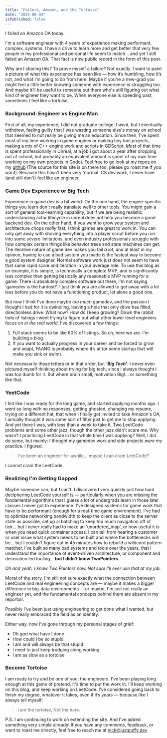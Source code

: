 ```yaml
---
title: "Failure, Amazon, and the Tortoise"
date: "2025-08-04"
isPublished: false
---
```


I failed an Amazon OA today.

I'm a software engineer with 4 years of experience making performant, complex, systems. I have a drive to learn more and get better that very few people in my professional and personal life seem to match... and yet I still failed an Amazon OA. That fact is now public record in the form of this post.

Why am I sharing this? To prove myself a failure? Not exactly. I want to paint a picture of what this experience has been like — how it’s humbling, how it’s not, and what I’m going to do from here. Maybe if you’re a new-grad you might feel a little better knowing someone with experience is struggling too. And maybe it’ll be useful to someone out there who's still figuring out what kind of engineer they want to be. When everyone else is speeding past, sometimes I feel like a tortoise.

### Background: Engineer vs Engine Man

First of all, my experience; I did not graduate college. I *went*, but I eventually withdrew, feeling guilty that I was wasting someone else's money on school that seemed to not really be giving me an education. Since then, I've spent most of my time working in game engines or making tiny tool projects, making a mix of C++ engine work and scripts in GDScript. *Most* of that time is spent professionally in Unreal, at a job I got about a year after dropping out of school, but probably an equivalent amount is spent of my own time working on my own projects in Godot. Feel free to go look at my repos on my [github][1] (The source for this site is on there too, please go roast me if you want). Because this hasn't been very 'normal' CS dev work, I never have (and still don't) feel like an engineer.

### Game Dev Experience or Big Tech

Experience in game dev is a bit weird. On the one hand, the engine-specific things you learn don't really translate well to other tools. You might gain a sort of general tool-learning capability, but if we are being realistic: understanding actor lifecycle in unreal does not help you become a good backend dev. On the other hand, if you want to grow your system and architecture chops *really* fast, I think games are great to work in. You can only get away with shoving everything into a player script before you run into some severe limitations, and even industry professionals struggle with how complex certain things like behavior trees and state machines can get. The iterative nature of game dev makes you fail *a lot*, and at least in my opinion, having to use a bad system you made is the fastest way to become a good system designer. Normal software work just does not seem to have that same rapid scale and iteration in your average role. To use this blog as an example, it is simple, is technically a complete MVP, and is significantly less complex than getting basically any reasonable MVP running for a game. There is absolutely complex software out there, I'm not saying 'gamedev is the hardest!'. I just think you are allowed to get away with a lot less before you do not have a functioning product, let alone a good one.

But now I think I've done maybe *too much* gamedev, and the passion I thought I had for it is dwindling, leaving a hole that only drive has filled; directionless drive. What now? How do I keep growing? Down the rabbit hole of listings I went trying to figure out what other lower level engineers focus on *in the real world*, I've discovered a few things:

1. Full stack seems to be like 80% of listings. So uh, here we are. I'm building a blog.
2. If you want to actually progress in your career and be forced to grow and adapt, FAANG is probably where it’s at (or some startup that will make you sink or swim).

Not necessarily those letters or in that order, but ***'Big Tech'***. I never even pictured myself thinking about trying for big tech, since I always thought I was too dumb for it. But where brain small, motivation Big!... or something like that.

### YeetCode

I felt like I was ready for the long game, and started applying months ago. I went so long with no responses, getting ghosted, changing my resume, trying on a different hat, that when I finally got invited to take Amazon's OA, I actually thought it was some sort of filter just to get me to stop applying. And yet there I was, with less than a week to take it. Two LeetCode problems and some other jazz, though the other jazz didn't scare me. Why wasn’t I practicing LeetCode in that whole time I was applying? Well, I did do *some*, but mainly: I thought my gamedev work and side projects *were* my practice. I figured:

> I've been an engineer for awhile... maybe I can cram LeetCode?

I cannot cram the LeetCode.

### Realizing I'm Getting Gapped

Maybe someone can, but ***I*** can't. I discovered very quickly just how hard deciphering LeetCode yourself is — particularly when you are missing the fundamental algorithms that I guess a lot of undergrads learn in those later classes I never got to experience. I've designed systems for game work that have to be performant (enough for a real-time game environment). I've had to optimize networking bandwidth to keep the client as close to the server state as possible, set up ai batching to keep too much navigation off of tick... but I never really had to make an 'unordered_map', or how useful it is when you need quick container access. I can tell from hearing a customer or user issue what system needs to be built and where the bottlenecks will be... but I couldn't figure out in 45 minutes how to rebuild a wildcard pattern matcher. I’ve built so many bad systems and tools over the years, that I understand the importance of event-driven architecture, or component and decoration led tooling... **but I didn’t know TwoPointers**.

*Oh and yeah, I know Two Pointers now. Not sure I'll ever use that at my job.*

Moral of the story, I'm still not sure exactly what the connection between LeetCode and real engineering concepts are — maybe it makes a bigger difference in big-data environments ... or maybe, I'm just not really an engineer yet, and the fundamental concepts behind them are absent in my reportoir.

Possibly I've been just using engineering to get done what I wanted, but never really embraced the field as an identity.

Either way, now I've gone through my personal stages of grief:

- Oh god what have I done
- How could I be so stupid
- I am and will always be that stupid
- I need to just keep trudging along working
- I am as slow as a tortoise

### Become Tortoise

I am ready to try and be one of you; the engineers. I've been playing long enough at this game of pretend, it's time to put the work in. I'll keep working on this blog, and keep working on LeetCode. I've considered going back to finish my degree, whatever it takes, even if it’s years — because like I always tell myself:

> I am the tortoise,
> Not the hare.

P.S. I am continuing to work on extending the site. And I've added something very simple already! If you have any comments, feedback, or want to roast me directly, feel free to reach me at [nick@justpuffy.dev](mailto:nick@justpuffy.dev)

[1]: https://github.com/Nick-Ham
